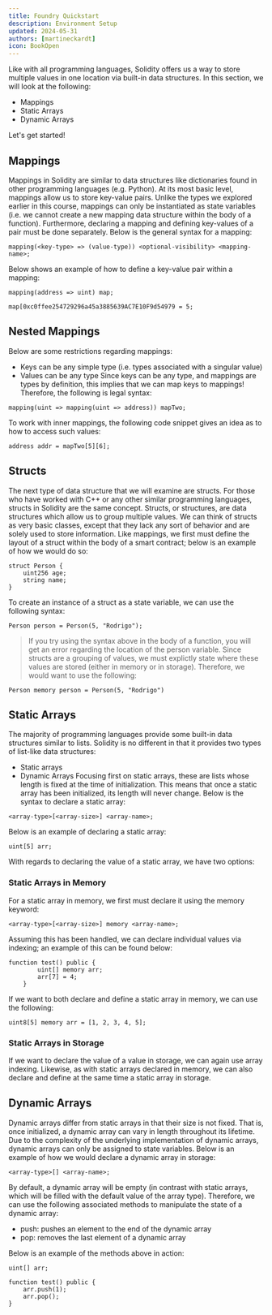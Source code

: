```yaml
---
title: Foundry Quickstart
description: Environment Setup
updated: 2024-05-31
authors: [martineckardt]
icon: BookOpen
---
```

Like with all programming languages, Solidity offers us a way to store multiple values in one location via built-in data structures. In this section, we will look at the following:
- Mappings
- Static Arrays
- Dynamic Arrays

Let's get started!

## Mappings

Mappings in Solidity are similar to data structures like dictionaries found in other programming languages (e.g. Python). At its most basic level, mappings allow us to store key-value pairs. Unlike the types we explored earlier in this course, mappings can only be instantiated as state variables (i.e. we cannot create a new mapping data structure within the body of a function). Furthermore, declaring a mapping and defining key-values of a pair must be done separately. Below is the general syntax for a mapping:
```solidity
mapping(<key-type> => (value-type)) <optional-visibility> <mapping-name>;
```

Below shows an example of how to define a key-value pair within a mapping:

```solidity
mapping(address => uint) map;
​
map[0xc0ffee254729296a45a3885639AC7E10F9d54979 = 5;
```
## Nested Mappings

Below are some restrictions regarding mappings:
- Keys can be any simple type (i.e. types associated with a singular value)
- Values can be any type
Since keys can be any type, and mappings are types by definition, this implies that we can map keys to mappings! Therefore, the following is legal syntax:

```solidity
mapping(uint => mapping(uint => address)) mapTwo;
```

To work with inner mappings, the following code snippet gives an idea as to how to access such values:

```solidity
address addr = mapTwo[5][6];
```

## Structs
The next type of data structure that we will examine are structs. For those who have worked with C++ or any other similar programming languages, structs in Solidity are the same concept. Structs, or structures, are data structures which allow us to group multiple values. We can think of structs as very basic classes, except that they lack any sort of behavior and are solely used to store information. Like mappings, we first must define the layout of a struct within the body of a smart contract; below is an example of how we would do so:

```solidity
struct Person {
    uint256 age;
    string name;
}
```
To create an instance of a struct as a state variable, we can use the following syntax:

```solidity
Person person = Person(5, "Rodrigo");
```

> If you try using the syntax above in the body of a function, you will get an error regarding the location of the person variable. Since structs are a grouping of values, we must explictly state where these values are stored (either in memory or in storage). Therefore, we would want to use the following:

```solidity
Person memory person = Person(5, "Rodrigo")
```

## Static Arrays
The majority of programming languages provide some built-in data structures similar to lists. Solidity is no different in that it provides two types of list-like data structures:

- Static arrays
- Dynamic Arrays
Focusing first on static arrays, these are lists whose length is fixed at the time of initialization. This means that once a static array has been initialized, its length will never change. Below is the syntax to declare a static array:

```solidity
<array-type>[<array-size>] <array-name>;
```
Below is an example of declaring a static array:
```solidity
uint[5] arr;
```
With regards to declaring the value of a static array, we have two options:
### Static Arrays in Memory
For a static array in memory, we first must declare it using the memory keyword:
```solidity
<array-type>[<array-size>] memory <array-name>;
```
Assuming this has been handled, we can declare individual values via indexing; an example of this can be found below:
```solidity
function test() public {
        uint[] memory arr;
        arr[7] = 4;
    }
```
If we want to both declare and define a static array in memory, we can use the following:

```solidity
uint8[5] memory arr = [1, 2, 3, 4, 5];
```

### Static Arrays in Storage

If we want to declare the value of a value in storage, we can again use array indexing. Likewise, as with static arrays declared in memory, we can also declare and define at the same time a static array in storage.

## Dynamic Arrays

Dynamic arrays differ from static arrays in that their size is not fixed. That is, once initialized, a dynamic array can vary in length throughout its lifetime. Due to the complexity of the underlying implementation of dynamic arrays, dynamic arrays can only be assigned to state variables. Below is an example of how we would declare a dynamic array in storage:

```solidity
<array-type>[] <array-name>;
```

By default, a dynamic array will be empty (in contrast with static arrays, which will be filled with the default value of the array type). Therefore, we can use the following associated methods to manipulate the state of a dynamic array:
- push: pushes an element to the end of the dynamic array
- pop: removes the last element of a dynamic array

Below is an example of the methods above in action:
```solidity
uint[] arr;
​
function test() public {
    arr.push(1);
    arr.pop();
}
```